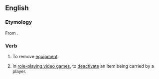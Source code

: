 ==English==
===Etymology===
From {{prefix|un|equip|lang=en}}.

===Verb===
{{en-verb|unequipp}}

# To remove [[equipment]].
# {{context|video games|lang=en}} In [[role-playing video game]]s, to [[deactivate]] an item being carried by a player.
